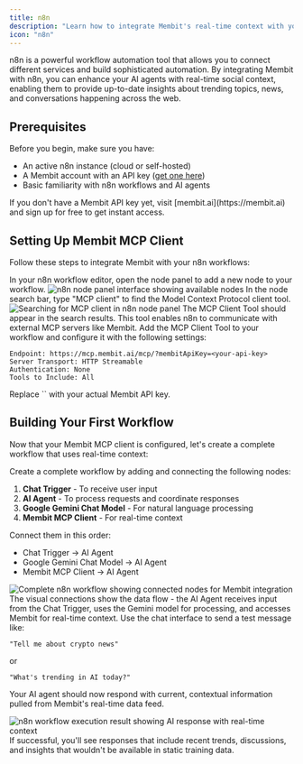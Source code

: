```yaml
---
title: n8n
description: "Learn how to integrate Membit's real-time context with your n8n workflows using the MCP client."
icon: "n8n"
---
```


n8n is a powerful workflow automation tool that allows you to connect different services and build sophisticated automation. By integrating Membit with n8n, you can enhance your AI agents with real-time social context, enabling them to provide up-to-date insights about trending topics, news, and conversations happening across the web.

## Prerequisites

Before you begin, make sure you have:

- An active n8n instance (cloud or self-hosted)
- A Membit account with an API key ([get one here](https://membit.ai))
- Basic familiarity with n8n workflows and AI agents

<Tip>
  If you don't have a Membit API key yet, visit [membit.ai](https://membit.ai)
  and sign up for free to get instant access.
</Tip>

## Setting Up Membit MCP Client

Follow these steps to integrate Membit with your n8n workflows:

<Steps>
<Step title="Open the Node Panel">
In your n8n workflow editor, open the node panel to add a new node to your workflow.

<Frame>
<img src="/images/n8n/node-panel.png" alt="n8n node panel interface showing available nodes" />
</Frame>
</Step>

<Step title="Search for MCP Client">
In the node search bar, type "MCP client" to find the Model Context Protocol client tool.

<Frame>
  <img
    src="/images/n8n/search-mcp-clinet.png"
    alt="Searching for MCP client in n8n node panel"
  />
</Frame>

<Check>
The MCP Client Tool should appear in the search results. This tool enables n8n to communicate with external MCP servers like Membit.
</Check>
</Step>

<Step title="Configure Membit MCP Client">
Add the MCP Client Tool to your workflow and configure it with the following settings:

```
Endpoint: https://mcp.membit.ai/mcp/?membitApiKey=<your-api-key>
Server Transport: HTTP Streamable
Authentication: None
Tools to Include: All
```

<Warning>
Replace `<your-api-key>` with your actual Membit API key.
</Warning>

</Step>
</Steps>

## Building Your First Workflow

Now that your Membit MCP client is configured, let's create a complete workflow that uses real-time context:

<Steps>
<Step title="Add Required Nodes">
Create a complete workflow by adding and connecting the following nodes:

1. **Chat Trigger** - To receive user input
2. **AI Agent** - To process requests and coordinate responses
3. **Google Gemini Chat Model** - For natural language processing
4. **Membit MCP Client** - For real-time context

</Step>

<Step title="Connect the Nodes">
Connect them in this order:

- Chat Trigger → AI Agent
- Google Gemini Chat Model → AI Agent
- Membit MCP Client → AI Agent

<Frame>
  <img
    src="/images/n8n/example-workflow.png"
    alt="Complete n8n workflow showing connected nodes for Membit integration"
  />
</Frame>

<Check>
The visual connections show the data flow - the AI Agent receives input from the Chat Trigger, uses the Gemini model for processing, and accesses Membit for real-time context.
</Check>
</Step>

<Step title="Test Your Workflow">
Use the chat interface to send a test message like:

```
"Tell me about crypto news"
```

or

```
"What's trending in AI today?"
```

Your AI agent should now respond with current, contextual information pulled from Membit's real-time data feed.

<Frame caption="Example response showing real-time context from Membit">
  <img
    src="/images/n8n/example-result.png"
    alt="n8n workflow execution result showing AI response with real-time context"
  />
</Frame>

<Check>
If successful, you'll see responses that include recent trends, discussions, and insights that wouldn't be available in static training data.
</Check>
</Step>
</Steps>
